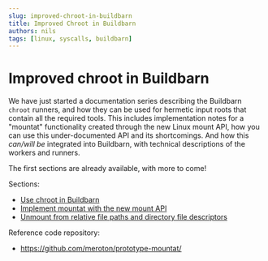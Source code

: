 ```yaml
---
slug: improved-chroot-in-buildbarn
title: Improved Chroot in Buildbarn
authors: nils
tags: [linux, syscalls, buildbarn]
---
```


# Improved chroot in Buildbarn

We have just started a documentation series
describing the Buildbarn `chroot` runners,
and how they can be used for hermetic input roots
that contain all the required tools.
This includes implementation notes for a "mountat" functionality
created through the new Linux mount API,
how you can use this under-documented API
and its shortcomings.
And how this _can/will be_ integrated into Buildbarn,
with technical descriptions of the workers and runners.

The first sections are already available, with more to come!

Sections:

* [Use chroot in Buildbarn]
* [Implement mountat with the new mount API]
* [Unmount from relative file paths and directory file descriptors]

Reference code repository:

* https://github.com/meroton/prototype-mountat/

[Implement mountat with the new mount API]: /docs/improved-chroot-in-Buildbarn/implementing-mountat/
[Unmount from relative file paths and directory file descriptors]: /docs/improved-chroot-in-Buildbarn/implementing-unmountat/
[Use chroot in Buildbarn]: /docs/improved-chroot-in-Buildbarn/chroot-in-buildbarn/
